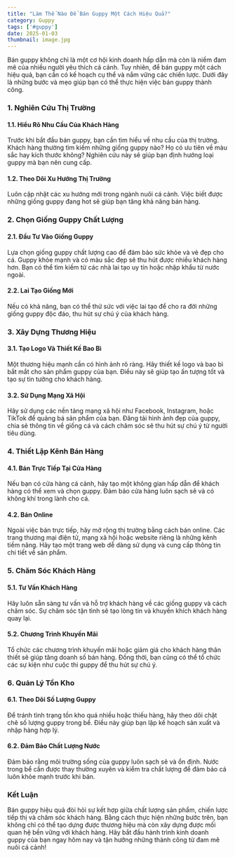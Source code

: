 ```yaml
---
title: "Làm Thế Nào Để Bán Guppy Một Cách Hiệu Quả?"
category: Guppy
tags: ['#guppy']
date: 2025-01-03
thumbnail: image.jpg
---
```


Bán guppy không chỉ là một cơ hội kinh doanh hấp dẫn mà còn là niềm đam mê của nhiều người yêu thích cá cảnh. Tuy nhiên, để bán guppy một cách hiệu quả, bạn cần có kế hoạch cụ thể và nắm vững các chiến lược. Dưới đây là những bước và mẹo giúp bạn có thể thực hiện việc bán guppy thành công.

### 1. **Nghiên Cứu Thị Trường**

#### **1.1. Hiểu Rõ Nhu Cầu Của Khách Hàng**
Trước khi bắt đầu bán guppy, bạn cần tìm hiểu về nhu cầu của thị trường. Khách hàng thường tìm kiếm những giống guppy nào? Họ có ưu tiên về màu sắc hay kích thước không? Nghiên cứu này sẽ giúp bạn định hướng loại guppy mà bạn nên cung cấp.

#### **1.2. Theo Dõi Xu Hướng Thị Trường**
Luôn cập nhật các xu hướng mới trong ngành nuôi cá cảnh. Việc biết được những giống guppy đang hot sẽ giúp bạn tăng khả năng bán hàng.

### 2. **Chọn Giống Guppy Chất Lượng**

#### **2.1. Đầu Tư Vào Giống Guppy**
Lựa chọn giống guppy chất lượng cao để đảm bảo sức khỏe và vẻ đẹp cho cá. Guppy khỏe mạnh và có màu sắc đẹp sẽ thu hút được nhiều khách hàng hơn. Bạn có thể tìm kiếm từ các nhà lai tạo uy tín hoặc nhập khẩu từ nước ngoài.

#### **2.2. Lai Tạo Giống Mới**
Nếu có khả năng, bạn có thể thử sức với việc lai tạo để cho ra đời những giống guppy độc đáo, thu hút sự chú ý của khách hàng.

### 3. **Xây Dựng Thương Hiệu**

#### **3.1. Tạo Logo Và Thiết Kế Bao Bì**
Một thương hiệu mạnh cần có hình ảnh rõ ràng. Hãy thiết kế logo và bao bì bắt mắt cho sản phẩm guppy của bạn. Điều này sẽ giúp tạo ấn tượng tốt và tạo sự tin tưởng cho khách hàng.

#### **3.2. Sử Dụng Mạng Xã Hội**
Hãy sử dụng các nền tảng mạng xã hội như Facebook, Instagram, hoặc TikTok để quảng bá sản phẩm của bạn. Đăng tải hình ảnh đẹp của guppy, chia sẻ thông tin về giống cá và cách chăm sóc sẽ thu hút sự chú ý từ người tiêu dùng.

### 4. **Thiết Lập Kênh Bán Hàng**

#### **4.1. Bán Trực Tiếp Tại Cửa Hàng**
Nếu bạn có cửa hàng cá cảnh, hãy tạo một không gian hấp dẫn để khách hàng có thể xem và chọn guppy. Đảm bảo cửa hàng luôn sạch sẽ và có không khí trong lành cho cá.

#### **4.2. Bán Online**
Ngoài việc bán trực tiếp, hãy mở rộng thị trường bằng cách bán online. Các trang thương mại điện tử, mạng xã hội hoặc website riêng là những kênh tiềm năng. Hãy tạo một trang web dễ dàng sử dụng và cung cấp thông tin chi tiết về sản phẩm.

### 5. **Chăm Sóc Khách Hàng**

#### **5.1. Tư Vấn Khách Hàng**
Hãy luôn sẵn sàng tư vấn và hỗ trợ khách hàng về các giống guppy và cách chăm sóc. Sự chăm sóc tận tình sẽ tạo lòng tin và khuyến khích khách hàng quay lại.

#### **5.2. Chương Trình Khuyến Mãi**
Tổ chức các chương trình khuyến mãi hoặc giảm giá cho khách hàng thân thiết sẽ giúp tăng doanh số bán hàng. Đồng thời, bạn cũng có thể tổ chức các sự kiện như cuộc thi guppy để thu hút sự chú ý.

### 6. **Quản Lý Tồn Kho**

#### **6.1. Theo Dõi Số Lượng Guppy**
Để tránh tình trạng tồn kho quá nhiều hoặc thiếu hàng, hãy theo dõi chặt chẽ số lượng guppy trong bể. Điều này giúp bạn lập kế hoạch sản xuất và nhập hàng hợp lý.

#### **6.2. Đảm Bảo Chất Lượng Nước**
Đảm bảo rằng môi trường sống của guppy luôn sạch sẽ và ổn định. Nước trong bể cần được thay thường xuyên và kiểm tra chất lượng để đảm bảo cá luôn khỏe mạnh trước khi bán.

### **Kết Luận**

Bán guppy hiệu quả đòi hỏi sự kết hợp giữa chất lượng sản phẩm, chiến lược tiếp thị và chăm sóc khách hàng. Bằng cách thực hiện những bước trên, bạn không chỉ có thể tạo dựng được thương hiệu mà còn xây dựng được mối quan hệ bền vững với khách hàng. Hãy bắt đầu hành trình kinh doanh guppy của bạn ngay hôm nay và tận hưởng những thành công từ đam mê nuôi cá cảnh!